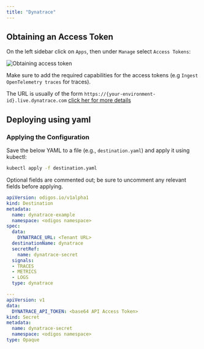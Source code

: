 ```yaml
---
title: "Dynatrace"
---
```


## Obtaining an Access Token

On the left sidebar click on `Apps`, then under `Manage` select `Access Tokens`:

<Frame>
    <img src="/backends/images/dynatrace1.png" alt="Obtaining access token" />
</Frame>

Make sure to add the required capabilities for the access tokens (e.g `Ingest OpenTelemetry traces` for traces).

The URL is usually of the form `https://{your-environment-id}.live.dynatrace.com` [click her for more details](https://docs.dynatrace.com/docs/extend-dynatrace/opentelemetry/getting-started/otlp-export)

## Deploying using yaml

### Applying the Configuration
Save the below YAML to a file (e.g., `destination.yaml`) and apply it using kubectl:

```bash
kubectl apply -f destination.yaml
```
Optional fields are commented out; be sure to uncomment any relevant fields before applying.


```yaml
apiVersion: odigos.io/v1alpha1
kind: Destination
metadata:
  name: dynatrace-example
  namespace: <odigos namespace>
spec:
  data:
    DYNATRACE_URL: <Tenant URL>
  destinationName: dynatrace
  secretRef:
    name: dynatrace-secret
  signals:
  - TRACES
  - METRICS
  - LOGS
  type: dynatrace

---
apiVersion: v1
data:
  DYNATRACE_API_TOKEN: <base64 API Access Token>
kind: Secret
metadata:
  name: dynatrace-secret
  namespace: <odigos namespace>
type: Opaque
```